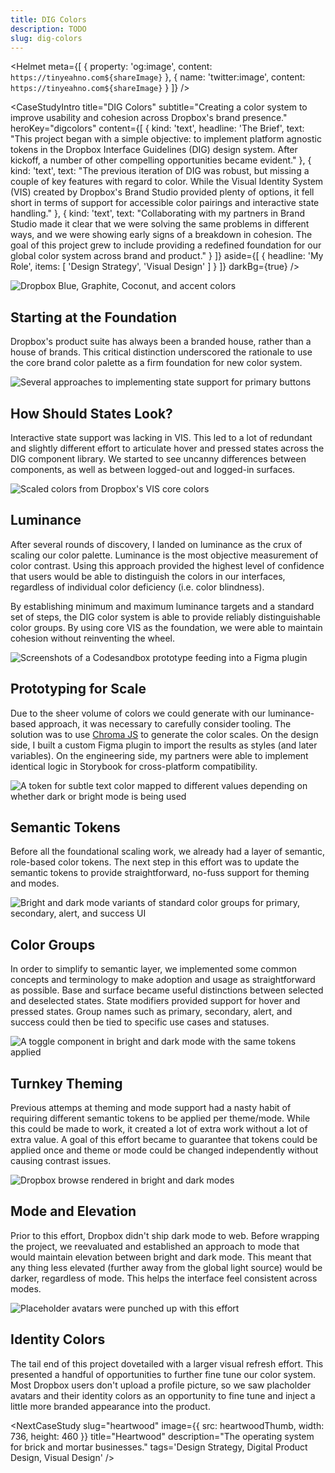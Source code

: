 ```yaml
---
title: DIG Colors
description: TODO
slug: dig-colors
---
```


<Helmet
    meta={[
        {
            property: 'og:image',
            content: `https://tinyeahno.com${shareImage}`
        },
        {
            name: 'twitter:image',
            content: `https://tinyeahno.com${shareImage}`
        }
    ]}
/>

<CaseStudyIntro
    title="DIG Colors"
    subtitle="Creating a color system to improve usability and cohesion across Dropbox's brand presence."
    heroKey="digcolors"
    content={[
        {
            kind: 'text',
            headline: 'The Brief',
            text: "This project began with a simple objective: to implement platform agnostic tokens in the Dropbox Interface Guidelines (DIG) design system. After kickoff, a number of other compelling opportunities became evident."
        }, {
            kind: 'text',
            text: "The previous iteration of DIG was robust, but missing a couple of key features with regard to color. While the Visual Identity System (VIS) created by Dropbox's Brand Studio provided plenty of options, it fell short in terms of support for accessible color pairings and interactive state handling."
        }, {
            kind: 'text',
            text: "Collaborating with my partners in Brand Studio made it clear that we were solving the same problems in different ways, and we were showing early signs of a breakdown in cohesion. The goal of this project grew to include providing a redefined foundation for our global color system across brand and product."
        }
    ]}
    aside={[
        {
            headline: 'My Role',
            items: [
                'Design Strategy',
                'Visual Design'
            ]
        }
    ]}
    darkBg={true}
/>

![Dropbox Blue, Graphite, Coconut, and accent colors](/dig-colors/Core-Brand-Colors@2x.png "Dropbox’s core visual identity colors.")

## Starting at the Foundation
Dropbox's product suite has always been a branded house, rather than a house of brands. This critical distinction underscored the rationale to use the core brand color palette as a firm foundation for new color system.

![Several approaches to implementing state support for primary buttons](/dig-colors/Why-01@2x.png "A handful of approaches we explored to add hover and pressed states to DIG Buttons.")

## How Should States Look?
Interactive state support was lacking in VIS. This led to a lot of redundant and slightly different effort to articulate hover and pressed states across the DIG component library. We started to see uncanny differences between components, as well as between logged-out and logged-in surfaces.

![Scaled colors from Dropbox's VIS core colors](/dig-colors/How-01@2x.png "Core Dropbox VIS colors scaled based on luminance.")

## Luminance
After several rounds of discovery, I landed on luminance as the crux of scaling our color palette. Luminance is the most objective measurement of color contrast. Using this approach provided the highest level of confidence that users would be able to distinguish the colors in our interfaces, regardless of individual color deficiency (i.e. color blindness).

By establishing minimum and maximum luminance targets and a standard set of steps, the DIG color system is able to provide reliably distinguishable color groups. By using core VIS as the foundation, we were able to maintain cohesion without reinventing the wheel.

![Screenshots of a Codesandbox prototype feeding into a Figma plugin](/dig-colors/Prototyping-01@2x.png "Codesandbox + Figma Plugin API.")

## Prototyping for Scale
Due to the sheer volume of colors we could generate with our luminance-based approach, it was necessary to carefully consider tooling. The solution was to use [Chroma JS](https://gka.github.io/chroma.js/) to generate the color scales. On the design side, I built a custom Figma plugin to import the results as styles (and later variables). On the engineering side, my partners were able to implement identical logic in Storybook for cross-platform compatibility.

![A token for subtle text color mapped to different values depending on whether dark or bright mode is being used](/dig-colors/Theming-01@2x.png "The same token mapped to bright and dark mode.")

## Semantic Tokens
Before all the foundational scaling work, we already had a layer of semantic, role-based color tokens. The next step in this effort was to update the semantic tokens to provide straightforward, no-fuss support for theming and modes.

![Bright and dark mode variants of standard color groups for primary, secondary, alert, and success UI](/dig-colors/Color-Groups-VIS-2020@2x.png "Semantic color groups.")

## Color Groups
In order to simplify to semantic layer, we implemented some common concepts and terminology to make adoption and usage as straightforward as possible. Base and surface became useful distinctions between selected and deselected states. State modifiers provided support for hover and pressed states. Group names such as primary, secondary, alert, and success could then be tied to specific use cases and statuses.

![A toggle component in bright and dark mode with the same tokens applied](/dig-colors/Turnkey-Component-Example@2x.png "A Toggle component with semantic tokens applied.")

## Turnkey Theming
Previous attemps at theming and mode support had a nasty habit of requiring different semantic tokens to be applied per theme/mode. While this could be made to work, it created a lot of extra work without a lot of extra value. A goal of this effort became to guarantee that tokens could be applied once and theme or mode could be changed independently without causing contrast issues.

![Dropbox browse rendered in bright and dark modes](/dig-colors/Mode-And-Elevation@2x.png "Examples of the browse feature in bright and dark mode.")

## Mode and Elevation
Prior to this effort, Dropbox didn't ship dark mode to web. Before wrapping the project, we reevaluated and established an approach to mode that would maintain elevation between bright and dark mode. This meant that any thing less elevated (further away from the global light source) would be darker, regardless of mode. This helps the interface feel consistent across modes.

![Placeholder avatars were punched up with this effort](/dig-colors/Identity-Colors@2x.png "Identity colors before and after the system overhaul.")

## Identity Colors
The tail end of this project dovetailed with a larger visual refresh effort. This presented a handful of opportunities to further fine tune our color system. Most Dropbox users don't upload a profile picture, so we saw placholder avatars and their identity colors as an opportunity to fine tune and inject a little more branded appearance into the product.

<CaseStudyConclusion
    headline="Results"
    text="The work I did on DIG colors unlocked several valuable results. First and foremost, this effort enabled a cross functional tiger team to ship dark mode support to dropbox.com — one of the most user requested features in recent years. The redefinition of the color system also improved the accessibility of Dropbox products, unlocked the foundation of a themeable component library, and enabled our design team to evolve the product suite without breaking down cohesiveness across it."
/>

<NextCaseStudy
    slug="heartwood"
    image={{
        src: heartwoodThumb,
        width: 736,
        height: 460
    }}
    title="Heartwood"
    description="The operating system for brick and mortar businesses."
    tags='Design Strategy, Digital Product Design, Visual Design'
/>